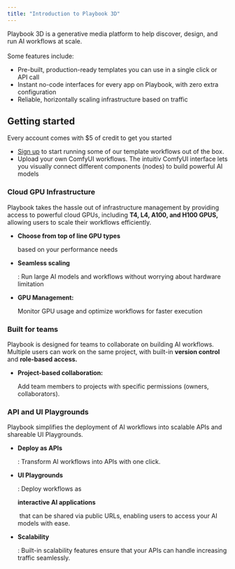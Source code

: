 ```yaml
---
title: "Introduction to Playbook 3D"
---
```


Playbook 3D is a generative media platform to help discover, design, and run AI workflows at scale.\
\
Some features include:

- Pre-built, production-ready templates you can use in a single click or API call
- Instant no-code interfaces for every app on Playbook, with zero extra configuration
- Reliable, horizontally scaling infrastructure based on traffic

## Getting started

Every account comes with $5 of credit to get you started

- [Sign up](https://beta.playbook3d.com/) to start running some of our template workflows out of the box. 
- Upload your own ComfyUI workflows. The intuitiv ComfyUI interface lets you visually connect different components (nodes) to build powerful AI models

### Cloud GPU Infrastructure

Playbook takes the hassle out of infrastructure management by providing access to powerful cloud GPUs, including **T4, L4, A100, and H100 GPUS,** allowing users to scale their workflows efficiently. 

- **Choose from top of line GPU types**

  based on your performance needs
- **Seamless scaling**

  : Run large AI models and workflows without worrying about hardware limitation
- **GPU Management:**

  Monitor GPU usage and optimize workflows for faster execution

### Built for teams

Playbook is designed for teams to collaborate on building AI workflows. Multiple users can work on the same project, with built-in **version control** and **role-based access.**

- **Project-based collaboration:**

  Add team members to projects with specific permissions (owners, collaborators).

### API and UI Playgrounds

Playbook simplifies the deployment of AI workflows into scalable APIs and shareable UI Playgrounds. 

- **Deploy as APIs**

  : Transform AI workflows into APIs with one click.
- **UI Playgrounds**

  : Deploy workflows as 

  **interactive AI applications**

   that can be shared via public URLs, enabling users to access your AI models with ease.
- **Scalability**

  : Built-in scalability features ensure that your APIs can handle increasing traffic seamlessly.